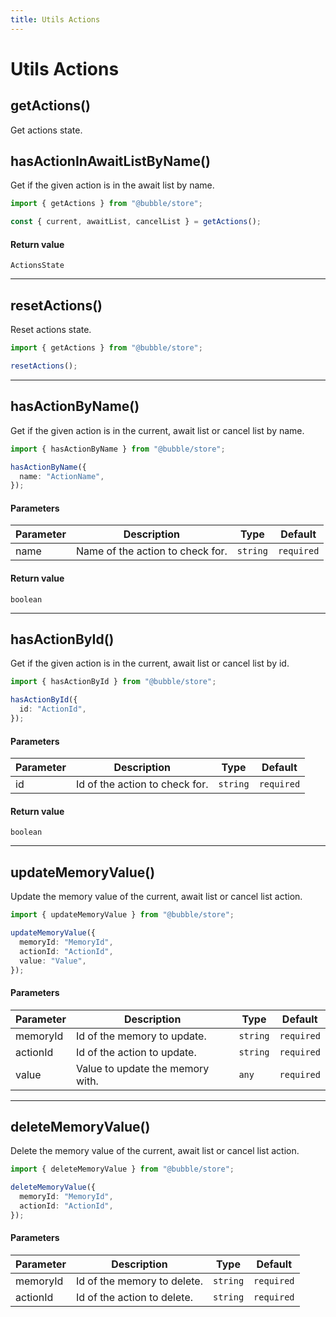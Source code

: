 ```yaml
---
title: Utils Actions
---
```


# Utils Actions

## getActions()

Get actions state.

## hasActionInAwaitListByName()

Get if the given action is in the await list by name.

```ts
import { getActions } from "@bubble/store";

const { current, awaitList, cancelList } = getActions();
```

#### Return value

```
ActionsState
```

---

## resetActions()

Reset actions state.

```ts
import { getActions } from "@bubble/store";

resetActions();
```

---

## hasActionByName()

Get if the given action is in the current, await list or cancel list by name.

```ts
import { hasActionByName } from "@bubble/store";

hasActionByName({
  name: "ActionName",
});
```

#### Parameters

| Parameter | Description                      | Type     | Default    |
| --------- | -------------------------------- | -------- | ---------- |
| name      | Name of the action to check for. | `string` | `required` |

#### Return value

```
boolean
```

---

## hasActionById()

Get if the given action is in the current, await list or cancel list by id.

```ts
import { hasActionById } from "@bubble/store";

hasActionById({
  id: "ActionId",
});
```

#### Parameters

| Parameter | Description                    | Type     | Default    |
| --------- | ------------------------------ | -------- | ---------- |
| id        | Id of the action to check for. | `string` | `required` |

#### Return value

```
boolean
```

---

## updateMemoryValue()

Update the memory value of the current, await list or cancel list action.

```ts
import { updateMemoryValue } from "@bubble/store";

updateMemoryValue({
  memoryId: "MemoryId",
  actionId: "ActionId",
  value: "Value",
});
```

#### Parameters

| Parameter | Description                      | Type     | Default    |
| --------- | -------------------------------- | -------- | ---------- |
| memoryId  | Id of the memory to update.      | `string` | `required` |
| actionId  | Id of the action to update.      | `string` | `required` |
| value     | Value to update the memory with. | `any`    | `required` |

---

## deleteMemoryValue()

Delete the memory value of the current, await list or cancel list action.

```ts
import { deleteMemoryValue } from "@bubble/store";

deleteMemoryValue({
  memoryId: "MemoryId",
  actionId: "ActionId",
});
```

#### Parameters

| Parameter | Description                 | Type     | Default    |
| --------- | --------------------------- | -------- | ---------- |
| memoryId  | Id of the memory to delete. | `string` | `required` |
| actionId  | Id of the action to delete. | `string` | `required` |
